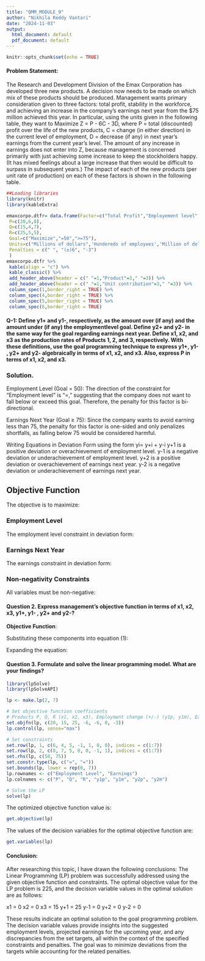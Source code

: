 ---
title: "QMM_MODULE_9"
author: "Nikhila Reddy Vantari"
date: "2024-11-03"
output:
  html_document: default
  pdf_document: default
---

```{r setup, include=FALSE}
knitr::opts_chunk$set(echo = TRUE)
```

#### Problem Statement:

The Research and Development Division of the Emax Corporation has developed three new
products. A decision now needs to be made on which mix of these products should be produced.
Management wants primary consideration given to three factors: total profit, stability in the
workforce, and achieving an increase in the company’s earnings next year from the $75 million
achieved this year. In particular, using the units given in the following table, they want to
Maximize Z = P - 6C - 3D, where
P = total (discounted) profit over the life of the new products,
C = change (in either direction) in the current level of employment,
D = decrease (if any) in next year’s earnings from the current year’s level.
The amount of any increase in earnings does not enter into Z, because management is concerned
primarily with just achieving some increase to keep the stockholders happy. (It has mixed
feelings about a large increase that then would be difficult to surpass in subsequent years.)
The impact of each of the new products (per unit rate of production) on each of these factors is
shown in the following table.

```{r}
##Loading libraries
library(knitr)
library(kableExtra)
```

```{r}
emaxcorpo.dtfr= data.frame(Factor=c("Total Profit","Employement level","Earning next year"),
 P=c(20,6,8),
 Q=c(15,4,7),
 R=c(25,5,5),
 Goal=c("Maximize","=50",">=75"),
 Units=c("Millions of dollars",'Hundereds of employees','Million of dollars'),
 Penalties = c(" ", "(±)6", "-3")
 )
emaxcorpo.dtfr %>%
 kable(align = "c") %>%
 kable_classic() %>%
 add_header_above(header = c(" "=1,"Product"=3," "=3)) %>%
 add_header_above(header = c(" "=1,"Unit contribution"=3," "=3)) %>%
 column_spec(1,border_right = TRUE) %>%
 column_spec(4,border_right = TRUE) %>%
 column_spec(5,border_right = TRUE) %>%
 column_spec(6,border_right = TRUE)
```

#### Q-1: Define y1+ and y1-, respectively, as the amount over (if any) and the amount under (if any) the employmentlevel goal. Define y2+ and y2- in the same way for the goal regarding earnings next year. Define x1, x2, and x3 as the production rates of Products 1, 2, and 3, respectively. With these definitions, use the goal programming technique to express y1+, y1- , y2+ and y2- algebraically in terms of x1, x2, and x3. Also, express P in terms of x1, x2, and x3.

### Solution.
Employment Level (Goal = 50):
The direction of the constraint for "Employment level" is “=,” suggesting that the company does not want to fall below or exceed this goal. Therefore, the penalty for this factor is bi-directional.

Earnings Next Year (Goal ≥ 75):
Since the company wants to avoid earning less than 75, the penalty for this factor is one-sided and only penalizes shortfalls, as falling below 75 would be considered harmful.


Writing Equations in Deviation Form
using the form yi= y+i + y-i
y+1 is a positive deviation or overachievement of employment level.
y-1 is a negative deviation or underachievement of employment level.
y+2 is a positive deviation or overachievement of earnings next year.
y-2 is a negative deviation or underachievement of earnings next year.


## Objective Function
The objective is to maximize:
\begin{equation}
Z = (20x_1 + 15x_2 + 25x_3) - 6(y_1^+ + y_1^-) - 3y_2^-
\end{equation}



### Employment Level
The employment level constraint in deviation form:
\begin{equation}
6x_1 + 4x_2 + 5x_3 + (y_1^- - y_1^+) = 50
\end{equation}

### Earnings Next Year 
The earnings constraint in deviation form:
\begin{equation}
8x_1 + 7x_2 + 5x_3 + (y_2^- - y_2^+) = 75
\end{equation}

### Non-negativity Constraints
All variables must be non-negative:
\begin{equation}
x_1, x_2, x_3, y_1^+, y_1^-, y_2^+, y_2^- \geq 0
\end{equation}


#### Question 2. Express management’s objective function in terms of x1, x2, x3, y1+, y1- , y2+ and y2-?



**Objective Function**:


Substituting these components into equation (1):

\begin{equation}
\text{Maximize } Z = (20x_1 + 15x_2 + 25x_3) - 6(y_1^+ + y_1^-) - 3y_2^- \tag{2}
\end{equation}

Expanding the equation:

\begin{equation}
\text{Maximize } Z = 20x_1 + 15x_2 + 25x_3 - 6y_1^+ - 6y_1^- - 3y_2^- \tag{3}
\end{equation}



#### Question 3. Formulate and solve the linear programming model. What are your findings?

```{r}
library(lpSolve)
library(lpSolveAPI)
```

```{r}
lp <- make.lp(2, 7)

# Set objective function coefficients
# Products P, Q, R (x1, x2, x3), Employment change (+/-) (y1p, y1m), Earnings change (+/-) (y2p, y2m)
set.objfn(lp, c(20, 15, 25, -6, -6, 0, -3))
lp.control(lp, sense="max")

# Set constraints
set.row(lp, 1, c(6, 4, 5, -1, 1, 0, 0), indices = c(1:7))
set.row(lp, 2, c(8, 7, 5, 0, 0, -1, 1), indices = c(1:7))
set.rhs(lp, c(50, 75))
set.constr.type(lp, c("=", "="))
set.bounds(lp, lower = rep(0, 7))
lp.rownames <- c("Employment Level", "Earnings")
lp.colnames <- c("P", "Q", "R", "y1p", "y1m", "y2p", "y2m")

# Solve the LP
solve(lp)
```

The optimized objective function value is:

```{r}
get.objective(lp)
```

The values of the decision variables for the optimal objective function are:

```{r}
get.variables(lp)
```

#### Conclusion:

After researching this topic, I have drawn the following conclusions: The Linear Programming (LP) problem was successfully addressed using the given objective function and constraints. The optimal objective value for the LP problem is 225, and the decision variable values in the optimal solution are as follows:

x1 = 0
x2 = 0
x3 = 15
y+1 = 25
y-1 = 0
y+2 = 0
y-2 = 0


These results indicate an optimal solution to the goal programming problem. The decision variable values provide insights into the suggested employment levels, projected earnings for the upcoming year, and any discrepancies from the set targets, all within the context of the specified constraints and penalties. The goal was to minimize deviations from the targets while accounting for the related penalties.




